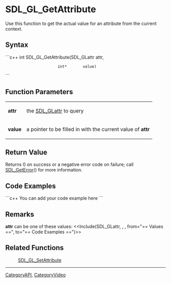 <!-- pragma section-numbers off -->
<!-- pragma disable-camelcase -->

= SDL_GL_GetAttribute =
Use this function to get the actual value for an attribute from the current context.


== Syntax ==
```c++
int SDL_GL_GetAttribute(SDL_GLattr attr,
                        int*       value)
```

== Function Parameters ==
{|
|'''attr'''
|the [[SDL_GLattr]] to query
|-
|'''value'''
|a pointer to be filled in with the current value of '''attr'''
|}

== Return Value ==
Returns 0 on success or a negative error code on failure; call [[SDL_GetError]]() for more information.

== Code Examples ==
```c++
You can add your code example here
```

== Remarks ==
'''attr''' can be one of these values:
<<Include(SDL_GLattr, , , from="== Values ==", to="== Code Examples ==")>>

== Related Functions ==
:[[SDL_GL_SetAttribute]]

----
[[CategoryAPI]], [[CategoryVideo]]
